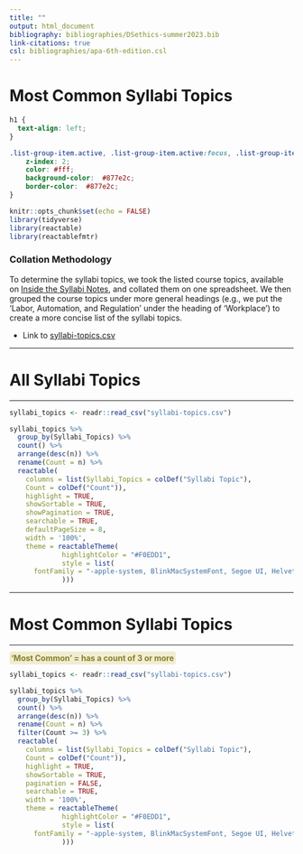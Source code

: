 ```yaml
---
title: ""
output: html_document
bibliography: bibliographies/DSethics-summer2023.bib
link-citations: true
csl: bibliographies/apa-6th-edition.csl
---
```


::: column-page

# Most Common Syllabi Topics

```css
h1 {
  text-align: left;
}

.list-group-item.active, .list-group-item.active:focus, .list-group-item.active:hover {
    z-index: 2;
    color: #fff;
    background-color:  #877e2c;
    border-color:  #877e2c;
}
```

```r
knitr::opts_chunk$set(echo = FALSE)
library(tidyverse)
library(reactable)
library(reactablefmtr)
```

::: {.callout-note icon=false collapse=false}

### Collation Methodology

To determine the syllabi topics, we took the listed course topics, available on [Inside the Syllabi Notes](inside-syllabi.html), and collated them on one spreadsheet. We then grouped the course topics under more general headings (e.g., we put the 'Labor, Automation, and Regulation' under the heading of 'Workplace') to create a more concise list of the syllabi topics.

-   Link to [syllabi-topics.csv](https://github.com/scolando/DSethics-summer2023/blob/main/Rmds/syllabi-topics.csv)

:::

------------------------------------------------------------------------

# All Syllabi Topics

------------------------------------------------------------------------

```r
syllabi_topics <- readr::read_csv("syllabi-topics.csv")

syllabi_topics %>%
  group_by(Syllabi_Topics) %>%
  count() %>%
  arrange(desc(n)) %>%
  rename(Count = n) %>%
  reactable(
    columns = list(Syllabi_Topics = colDef("Syllabi Topic"),
    Count = colDef("Count")),
    highlight = TRUE,
    showSortable = TRUE,
    showPagination = TRUE,
    searchable = TRUE,
    defaultPageSize = 8,
    width = '100%',
    theme = reactableTheme(
             highlightColor = "#F0EDD1",
             style = list(
      fontFamily = "-apple-system, BlinkMacSystemFont, Segoe UI, Helvetica, Arial, sans-serif"
             )))
```

------------------------------------------------------------------------

# Most Common Syllabi Topics

------------------------------------------------------------------------

[**'Most Common' = has a count of 3 or more**]{style="color:#877e2c; background-color: #F0EDD1; border: 3px solid #F0EDD1; border-radius: 4px;"} <br>

```r
syllabi_topics <- readr::read_csv("syllabi-topics.csv")

syllabi_topics %>%
  group_by(Syllabi_Topics) %>%
  count() %>%
  arrange(desc(n)) %>%
  rename(Count = n) %>%
  filter(Count >= 3) %>% 
  reactable(
    columns = list(Syllabi_Topics = colDef("Syllabi Topic"),
    Count = colDef("Count")),
    highlight = TRUE,
    showSortable = TRUE,
    pagination = FALSE,
    searchable = TRUE,
    width = '100%',
    theme = reactableTheme(
             highlightColor = "#F0EDD1",
             style = list(
      fontFamily = "-apple-system, BlinkMacSystemFont, Segoe UI, Helvetica, Arial, sans-serif"
             ))) 
```
:::

